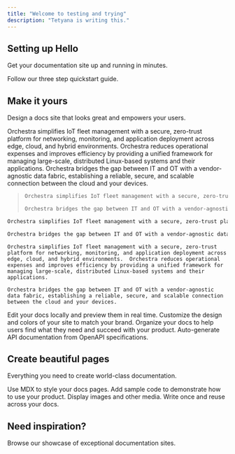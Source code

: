 ```yaml
---
title: "Welcome to testing and trying"
description: "Tetyana is writing this."
---
```


## Setting up Hello

Get your documentation site up and running in minutes.

<Card title="Start here" icon="rocket" horizontal href="/quickstart">
  Follow our three step quickstart guide.
</Card>

## Make it yours

Design a docs site that looks great and empowers your users.

Orchestra simplifies IoT fleet management with a secure, zero-trust platform for networking, monitoring, and application deployment across edge, cloud, and hybrid environments.  Orchestra reduces operational expenses and improves efficiency by providing a unified framework for managing large-scale, distributed Linux-based systems and their applications.  Orchestra bridges the gap between IT and OT with a vendor-agnostic data fabric, establishing a reliable, secure, and scalable connection between the cloud and your devices.

> ```restructuredtext
> Orchestra simplifies IoT fleet management with a secure, zero-trust platform for networking, monitoring, and application deployment across edge, cloud, and hybrid environments.  Orchestra reduces operational expenses and improves efficiency by providing a unified framework for managing large-scale, distributed Linux-based systems and their applications.
> 
> Orchestra bridges the gap between IT and OT with a vendor-agnostic data fabric, establishing a reliable, secure, and scalable connection between the cloud and your devices.
> ```

```restructuredtext
Orchestra simplifies IoT fleet management with a secure, zero-trust platform for networking, monitoring, and application deployment across edge, cloud, and hybrid environments.  Orchestra reduces operational expenses and improves efficiency by providing a unified framework for managing large-scale, distributed Linux-based systems and their applications.

Orchestra bridges the gap between IT and OT with a vendor-agnostic data fabric, establishing a reliable, secure, and scalable connection between the cloud and your devices.
```

```
Orchestra simplifies IoT fleet management with a secure, zero-trust platform for networking, monitoring, and application deployment across edge, cloud, and hybrid environments.  Orchestra reduces operational expenses and improves efficiency by providing a unified framework for managing large-scale, distributed Linux-based systems and their applications.

Orchestra bridges the gap between IT and OT with a vendor-agnostic data fabric, establishing a reliable, secure, and scalable connection between the cloud and your devices.
```

<Columns cols={1}>
  <Card title="Hello " icon="pen" href="/development">
    Edit your docs locally and preview them in real time.
  </Card>
  <Card title="Customize your site" icon="palette" href="/essentials/settings">
    Customize the design and colors of your site to match your brand.
  </Card>
  <Card title="Set up navigation" icon="map" href="/essentials/navigation">
    Organize your docs to help users find what they need and succeed with your product.
  </Card>
  <Card title="API documentation" icon="terminal" href="/api-reference/introduction">
    Auto-generate API documentation from OpenAPI specifications.
  </Card>
  <Card title="New Card" icon="Camera" iconType="light">
    
  </Card>
</Columns>

## Create beautiful pages

Everything you need to create world-class documentation.

<Columns cols={2}>
  <Card title="Write with MDX" icon="pen-fancy" href="/essentials/markdown">
    Use MDX to style your docs pages.
  </Card>
  <Card title="Code samples" icon="code" href="/essentials/code">
    Add sample code to demonstrate how to use your product.
  </Card>
  <Card title="Images" icon="image" href="/essentials/images">
    Display images and other media.
  </Card>
  <Card title="Reusable snippets" icon="recycle" href="/essentials/reusable-snippets">
    Write once and reuse across your docs.
  </Card>
</Columns>

## Need inspiration?

<Card title="See complete examples" icon="stars" href="https://mintlify.com/customers">
  Browse our showcase of exceptional documentation sites.
</Card>